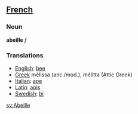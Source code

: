 ==[[French]]==
===Noun===
'''abeille''' ''f''

===Translations===
*[[English]]: [[bee]]
*[[Greek]] m&eacute;lissa (anc./mod.), m&eacute;litta (Attic Greek)
*[[Italian]]: [[ape]]
*[[Latin]]: [[apis]]
*[[Swedish]]: [[bi]]

[[sv:Abeille]]